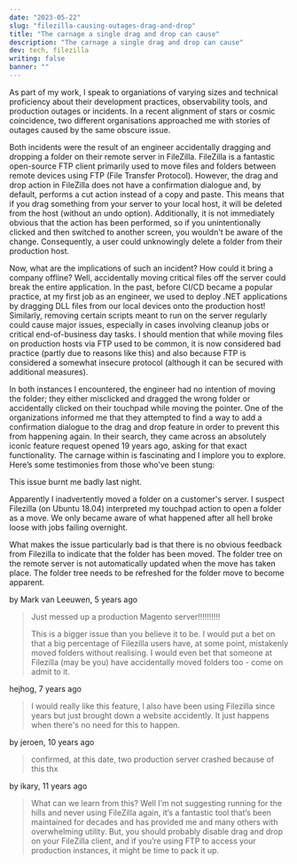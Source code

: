 ```yaml
---
date: "2023-05-22"
slug: "filezilla-causing-outages-drag-and-drop"
title: "The carnage a single drag and drop can cause"
description: "The carnage a single drag and drop can cause"
dev: tech, filezilla
writing: false
banner: ""
---
```


As part of my work, I speak to organiations of varying sizes and technical proficiency about their development practices, observability tools, and production outages or incidents. In a recent alignment of stars or cosmic coincidence, two different organisations approached me with stories of outages caused by the same obscure issue.

Both incidents were the result of an engineer accidentally dragging and dropping a folder on their remote server in FileZilla. FileZilla is a fantastic open-source FTP client primarily used to move files and folders between remote devices using FTP (File Transfer Protocol). However, the drag and drop action in FileZilla does not have a confirmation dialogue and, by default, performs a cut action instead of a copy and paste. This means that if you drag something from your server to your local host, it will be deleted from the host (without an undo option). Additionally, it is not immediately obvious that the action has been performed, so if you unintentionally clicked and then switched to another screen, you wouldn't be aware of the change. Consequently, a user could unknowingly delete a folder from their production host.

Now, what are the implications of such an incident? How could it bring a company offline? Well, accidentally moving critical files off the server could break the entire application. In the past, before CI/CD became a popular practice, at my first job as an engineer, we used to deploy .NET applications by dragging DLL files from our local devices onto the production host! Similarly, removing certain scripts meant to run on the server regularly could cause major issues, especially in cases involving cleanup jobs or critical end-of-business day tasks. I should mention that while moving files on production hosts via FTP used to be common, it is now considered bad practice (partly due to reasons like this) and also because FTP is considered a somewhat insecure protocol (although it can be secured with additional measures).

In both instances I encountered, the engineer had no intention of moving the folder; they either misclicked and dragged the wrong folder or accidentally clicked on their touchpad while moving the pointer. One of the organizations informed me that they attempted to find a way to add a confirmation dialogue to the drag and drop feature in order to prevent this from happening again. In their search, they came across an absolutely iconic feature request opened 19 years ago, asking for that exact functionality. The carnage within is fascinating and I implore you to explore. Here’s some testimonies from those who’ve been stung:

This issue burnt me badly last night.

Apparently I inadvertently moved a folder on a customer's server. I suspect Filezilla (on Ubuntu 18.04) interpreted my touchpad action to open a folder as a move. We only became aware of what happened after all hell broke loose with jobs failing overnight.

What makes the issue particularly bad is that there is no obvious feedback from Filezilla to indicate that the folder has been moved. The folder tree on the remote server is not automatically updated when the move has taken place. The folder tree needs to be refreshed for the folder move to become apparent.

by Mark van Leeuwen, 5 years ago

> Just messed up a production Magento server!!!!!!!!!!
>
> This is a bigger issue than you believe it to be. I would put a bet on that a big percentage of Filezilla users have, at some point, mistakenly moved folders without realising. I would even bet that someone at Filezilla (may be you) have accidentally moved folders too - come on admit to it.

hejhog, 7 years ago

> I would really like this feature, I also have been using Filezilla since years but just brought down a website accidently. It just happens when there's no need for this to happen.

by jeroen, 10 years ago

> confirmed, at this date, two production server crashed because of this
> thx

by ikary, 11 years ago

> What can we learn from this? Well I’m not suggesting running for the hills and never using FileZilla again, it’s a fantastic tool that’s been maintained for decades and has provided me and many others with overwhelming utility. But, you should probably disable drag and drop on your FileZilla client, and if you’re using FTP to access your production instances, it might be time to pack it up.
